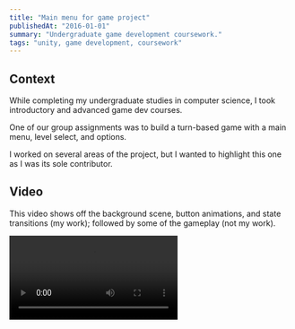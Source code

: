 ```yaml
---
title: "Main menu for game project"
publishedAt: "2016-01-01"
summary: "Undergraduate game development coursework."
tags: "unity, game development, coursework"
---
```


## Context

While completing my undergraduate studies in computer science, I took introductory and advanced game dev courses.

One of our group assignments was to build a turn-based game with a main menu, level select, and options.

I worked on several areas of the project, but I wanted to highlight this one as I was its sole contributor.

## Video

This video shows off the background scene, button animations, and state transitions (my work); followed by some of the gameplay (not my work).

<Video
  src="https://d36lvgaj76ceb1.cloudfront.net/trials-menu.mp4"
/>